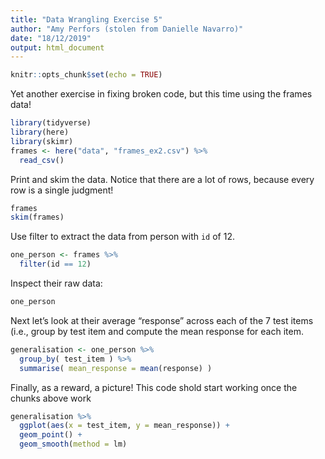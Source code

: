 ```yaml
---
title: "Data Wrangling Exercise 5"
author: "Amy Perfors (stolen from Danielle Navarro)"
date: "18/12/2019"
output: html_document
---
```


```r
knitr::opts_chunk$set(echo = TRUE)
```

Yet another exercise in fixing broken code, but this time using the frames data!

```r
library(tidyverse)
library(here)
library(skimr)
frames <- here("data", "frames_ex2.csv") %>% 
  read_csv()
```


Print and skim the data. Notice that there are a lot of rows, because every row is a single judgment!

```r
frames
skim(frames)
```


Use filter to extract the data from person with `id` of 12.

```r
one_person <- frames %>% 
  filter(id == 12)
```

Inspect their raw data:

```r
one_person
```


Next let's look at their average "response" across each of the 7 test items (i.e., group by test item and compute the mean response for each item.

```r
generalisation <- one_person %>%
  group_by( test_item ) %>%
  summarise( mean_response = mean(response) )
```

Finally, as a reward, a picture! This code shold start working once the chunks above work

```r
generalisation %>% 
  ggplot(aes(x = test_item, y = mean_response)) +
  geom_point() + 
  geom_smooth(method = lm)
```



